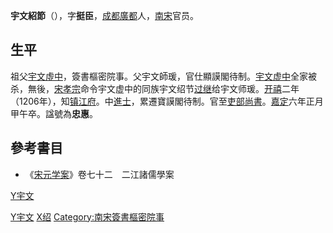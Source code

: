 '''宇文紹節'''（{{bd|12世纪|？|1213年|catIdx=Y,宇文}}），字'''挺臣'''，[[成都|成都]][[廣都|廣都]]人，[[南宋|南宋]]官员。

== 生平 ==
祖父[[宇文虛中|宇文虛中]]，簽書樞密院事。父宇文師瑗，官仕顯謨閣待制。[[宇文虚中|宇文虚中]]全家被杀，無後，[[宋孝宗|宋孝宗]]命令宇文虚中的同族宇文绍节[[过继|过继]]给宇文师瑗。[[开禧|开禧]]二年（1206年），知[[镇江府|镇江府]]。中[[進士|進士]]，累遷寶謨閣待制。官至[[吏部尚書|吏部尚書]]。[[嘉定_(南宋)|嘉定]]六年正月甲午卒。諡號為'''忠惠'''。

==參考書目==
*《[[宋元学案|宋元学案]]》卷七十二　二江諸儒學案

[[category:宋朝政治人物|Y宇文]]
[[Category:双流人|Y宇文]]
[[Category:宇文姓|X绍]]
[[Category:南宋簽書樞密院事|Category:南宋簽書樞密院事]]